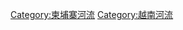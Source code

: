{{catmore}}
{{Commons category|Bassac River}}

[[Category:柬埔寨河流|Category:柬埔寨河流]]
[[Category:越南河流|Category:越南河流]]